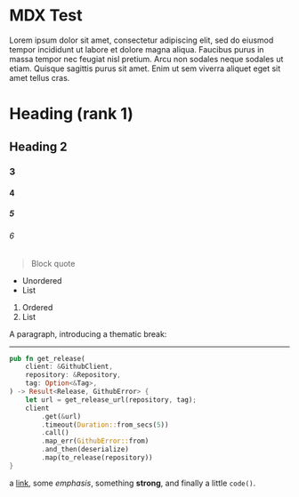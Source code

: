# MDX Test

Lorem ipsum dolor sit amet, consectetur adipiscing elit, sed do eiusmod tempor incididunt ut labore et dolore magna aliqua.
Faucibus purus in massa tempor nec feugiat nisl pretium.
Arcu non sodales neque sodales ut etiam. Quisque sagittis purus sit amet.
Enim ut sem viverra aliquet eget sit amet tellus cras.

# Heading (rank 1)

## Heading 2

### 3

#### 4

##### 5

###### 6

> Block quote

-   Unordered
-   List

1. Ordered
2. List

A paragraph, introducing a thematic break:

---

```rust
pub fn get_release(
    client: &GithubClient,
    repository: &Repository,
    tag: Option<&Tag>,
) -> Result<Release, GithubError> {
    let url = get_release_url(repository, tag);
    client
        .get(&url)
        .timeout(Duration::from_secs(5))
        .call()
        .map_err(GithubError::from)
        .and_then(deserialize)
        .map(to_release(repository))
}
```

a [link](https://example.com), some _emphasis_,
something **strong**, and finally a little `code()`.
